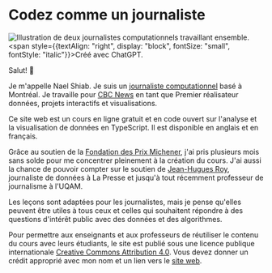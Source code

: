
# Codez comme un journaliste

![Illustration de deux journalistes computationnels travaillant ensemble.](/assets/sharing-v1.jpg)
<span style={{textAlign: "right", display: "block", fontSize: "small", fontStyle: "italic"}}>Créé avec ChatGPT.</span>

Salut! 👋

Je m'appelle Nael Shiab. Je suis un [journaliste computationnel](https://www.naelshiab.com/) basé à Montréal. Je travaille pour [CBC News](https://www.cbc.ca/news) en tant que Premier réalisateur données, projets interactifs et visualisations.

Ce site web est un cours en ligne gratuit et en code ouvert sur l'analyse et la visualisation de données en TypeScript. Il est disponible en anglais et en français.

Grâce au soutien de la [Fondation des Prix Michener](https://www.prixmichener.ca/media-release/la-fondation-des-prix-michener-devoile-les-laureat-e-s-de-ses-bourses-pour-lannee-2024/), j'ai pris plusieurs mois sans solde pour me concentrer pleinement à la création du cours. J'ai aussi la chance de pouvoir compter sur le soutien de [Jean-Hugues Roy](https://github.com/jhroy), journaliste de données à La Presse et jusqu'à tout récemment professeur de journalisme à l'UQAM.

Les leçons sont adaptées pour les journalistes, mais je pense qu'elles peuvent être utiles à tous ceux et celles qui souhaitent répondre à des questions d'intérêt public avec des données et des algorithmes.

Pour permettre aux enseignants et aux professeurs de réutiliser le contenu du cours avec leurs étudiants, le site est publié sous une licence publique internationale [Creative Commons Attribution 4.0](https://creativecommons.org/licenses/by/4.0/?ref=chooser-v1). Vous devez donner un crédit approprié avec mon nom et un lien vers le [site web](https://www.code-like-a-journalist.com/).

<NoticeIntro lang="fr" />